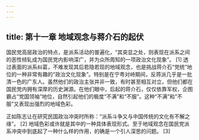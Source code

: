 ```yaml
---
---
---
```

title: 第十一章 地域观念与蒋介石的起伏
---





国民党高层政治的特点，是派系活动的普遍化，“其突显之处，则表现在派系之间的恶性倾轧成为国民党内影响深广，并为众所周知的一项政治文化现象”。 [1] 透过表面的派系纠葛，不难发现其后若隐若现的地域观念，也是挑战蒋介石“党统”地位的一种非常有趣的“政治文化现象”。特别是在宁粤对峙期间，反蒋派几乎是一批清一色的广东人。虽然他们的政治主张并非一致，有时甚至相互对立，但他们都在国民党内拥有深厚的历史渊源。在他们眼中，后起的蒋介石，仅仅依靠军权，企图霸占“党国领袖”地位，自然引起他们的极度“不满”和“不服”。这种“不满”和“不服”又表现出强烈的地域色彩。

正如陈志让在研究民国政治冲突时所称：“派系斗争又与中国传统的文化有不解之缘”。 [2] 地域色彩或许就是其中的一种具体表现形式。至于地域观念在国民党派系冲突中到底起了一种什么样的作用，的确是一个引人深思的问题。 [3]